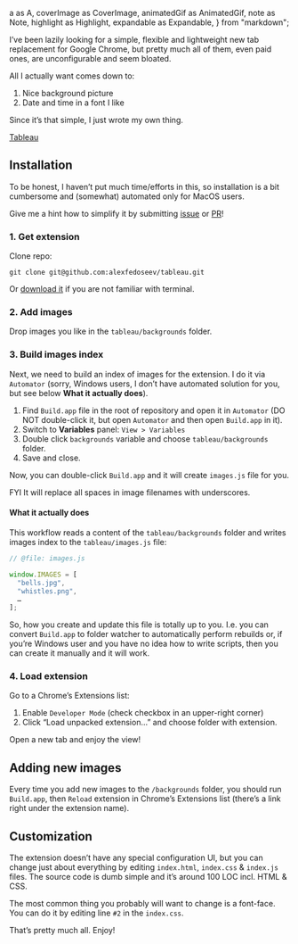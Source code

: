 <!-- Tableau -->

  a as A,
  coverImage as CoverImage,
  animatedGif as AnimatedGif,
  note as Note,
  highlight as Highlight,
  expandable as Expandable,
} from "markdown";


<CoverImage src={coverImage} />

I’ve been lazily looking for a simple, flexible and lightweight new tab replacement for Google Chrome, but pretty much all of them, even paid ones, are unconfigurable and seem bloated.

All I actually want comes down to:

1. Nice background picture
1. Date and time in a font I like

Since it’s that simple, I just wrote my own thing.

<Highlight>
  <A href="https://github.com/alexfedoseev/tableau">Tableau</A>
</Highlight>

## Installation
To be honest, I haven’t put much time/efforts in this, so installation is a bit cumbersome and (somewhat) automated only for MacOS users.

<Note>
  Give me a hint how to simplify it by submitting <A href="https://github.com/alexfedoseev/tableau/issues">issue</A> or <A href="https://github.com/alexfedoseev/tableau/pulls">PR</A>!
</Note>

### 1. Get extension
Clone repo:

```shell
git clone git@github.com:alexfedoseev/tableau.git
```

<Note>
  Or <A href="https://github.com/alexfedoseev/tableau/archive/master.zip">download it</A> if you are not familiar with terminal.
</Note>

### 2. Add images
Drop images you like in the `tableau/backgrounds` folder.

### 3. Build images index
Next, we need to build an index of images for the extension. I do it via `Automator` (sorry, Windows users, I don’t have automated solution for you, but see below **What it actually does**).

1. Find `Build.app` file in the root of repository and open it in `Automator` (DO NOT double-click it, but open `Automator` and then open `Build.app` in it).
1. Switch to **Variables** panel: `View > Variables`
1. Double click `backgrounds` variable and choose `tableau/backgrounds` folder.
1. Save and close.

<Expandable label="See it in action">
  <AnimatedGif
    src={automatorAnimatedGif}
    caption="Configure Build.app in Automator"
  />
</Expandable>

Now, you can double-click `Build.app` and it will create `images.js` file for you.

<Note>
  FYI It will replace all spaces in image filenames with underscores.
</Note>

#### What it actually does
This workflow reads a content of the `tableau/backgrounds` folder and writes images index to the `tableau/images.js` file:

```js
// @file: images.js

window.IMAGES = [
  "bells.jpg",
  "whistles.png",
  …
];
```

So, how you create and update this file is totally up to you. I.e. you can convert `Build.app` to folder watcher to automatically perform rebuilds or, if you’re Windows user and you have no idea how to write scripts, then you can create it manually and it will work.

### 4. Load extension
Go to a Chrome’s Extensions list:

1. Enable `Developer Mode` (check checkbox in an upper-right corner)
1. Click “Load unpacked extension…” and choose folder with extension.

<Expandable label="See it in action">
  <AnimatedGif
    src={chromeAnimatedGif}
    caption="Load Tableau in Chrome"
  />
</Expandable>

Open a new tab and enjoy the view!

## Adding new images
Every time you add new images to the `/backgrounds` folder, you should run `Build.app`, then `Reload` extension in Chrome’s Extensions list (there’s a link right under the extension name).

## Customization
The extension doesn’t have any special configuration UI, but you can change just about everything by editing `index.html`, `index.css` & `index.js` files. The source code is dumb simple and it’s around 100 LOC incl. HTML & CSS.

The most common thing you probably will want to change is a font-face. You can do it by editing line `#2` in the `index.css`.

That’s pretty much all. Enjoy!
